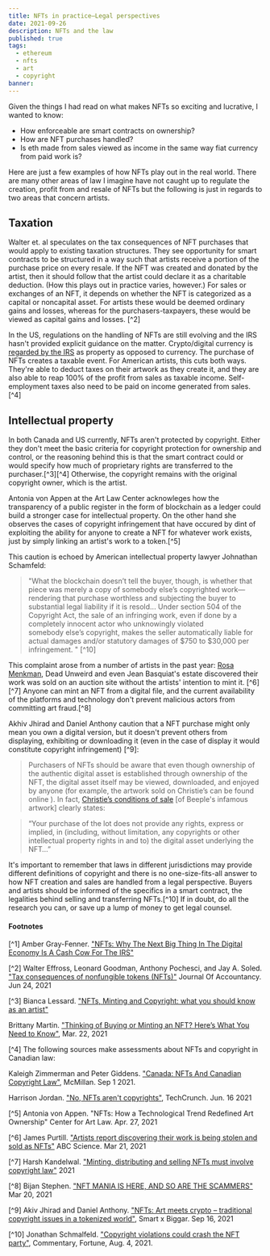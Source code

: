 ```yaml
---
title: NFTs in practice–Legal perspectives
date: 2021-09-26
description: NFTs and the law
published: true
tags:
  - ethereum
  - nfts
  - art
  - copyright
banner: 
---
```


Given the things I had read on what makes NFTs so exciting and lucrative, I wanted to know:
- How enforceable are smart contracts on ownership? 
- How are NFT purchases handled?
- Is eth made from sales viewed as income in the same way fiat currency from paid work is?

Here are just a few examples of how NFTs play out in the real world. There are many other areas of law I imagine have not caught up to regulate the creation, profit from and resale of NFTs but the following is just in regards to two areas that concern artists.

## Taxation

Walter et. al speculates on the tax consequences of NFT purchases that would apply to existing taxation structures. They see opportunity for smart contracts to be structured in a way such that artists receive a portion of the purchase price on every resale. If the NFT was created and donated by the artist, then it should follow that the artist could declare it as a charitable deduction. (How this plays out in practice varies, however.) For sales or exchanges of an NFT, it depends on whether the NFT is categorized as a capital or noncapital asset. For artists these would be deemed ordinary gains and losses, whereas for the purchasers-taxpayers, these would be viewed as capital gains and losses. [^2]

In the US, regulations on the handling of NFTs are still evolving and the IRS hasn't provided explicit guidance on the matter. Crypto/digital currency is [regarded by the IRS](https://www.irs.gov/pub/irs-drop/n-14-21.pdf) as property as opposed to currency. The purchase of NFTs creates a taxable event. For American artists, this cuts both ways. They're able to deduct taxes on their artwork as they create it, and they are also able to reap 100% of the profit from sales as taxable income. Self-employment taxes also need to be paid on income generated from sales. [^4]


## Intellectual property

In both Canada and US currently, NFTs aren't protected by copyright. Either they don't meet the basic criteria for copyright protection for ownership and control, or the reasoning behind this is that the smart contract could or would specify how much of proprietary rights are transferred to the purchaser.[^3][^4] Otherwise, the copyright remains with the original copyright owner, which is the artist.

Antonia von Appen at the Art Law Center acknowleges how the transparency of a public register in the form of blockchain as a ledger could build a stronger case for intellectual property. On the other hand she observes the cases of copyright infringement that have occured by dint of exploiting the ability for anyone to create a NFT for whatever work exists, just by simply linking an artist's work to a token.[^5]

This caution is echoed by American intellectual property lawyer Johnathan Schamfeld:

> "What the blockchain doesn’t tell the buyer, though, is whether that piece was merely a copy of somebody else’s copyrighted 
> work—rendering that purchase worthless and subjecting the buyer to substantial legal liability if it is resold... Under section 
> 504 of the Copyright Act, the sale of an infringing work, even if done by a completely innocent actor who unknowingly violated  
> somebody else’s copyright, makes the seller automatically liable for actual damages and/or statutory damages of $750 to $30,000
> per infringement. " [^10]

This complaint arose from a number of artists in the past year: [Rosa Menkman](https://www.holo.mg/stream/rosa-menkman-nft-crypto-art/), Dead Unweird and even Jean Basquiat's estate discovered their work was sold on an auction site without the artists' intention to mint it. [^6][^7] Anyone can mint an NFT from a digital file, and the current availability of the platforms and technology don't prevent malicious actors from committing art fraud.[^8]

Akhiv Jhirad and Daniel Anthony caution that a NFT purchase might only mean you own a digital version, but it doesn't prevent others from displaying, exhibiting or downloading it (even in the case of display it would constitute copyright infringement) [^9]:

> Purchasers of NFTs should be aware that even though ownership of the authentic digital asset is established through ownership of the NFT, the digital 
> asset itself may be viewed, downloaded, and enjoyed by anyone (for example, the artwork sold on Christie’s can be found online ). In fact, [Christie’s conditions of sale](https://www.christies.com/pdf/onlineonly/ECOMMERCE%20CONDITIONS%20OF%20SALE%20-%20NEW%20YORK%206-16-21%20(002).pdf) [of Beeple's infamous artwork] clearly states:

> “Your purchase of the lot does not provide any rights, express or implied, in (including, without limitation, any copyrights or
> other intellectual property rights in and to) the digital asset underlying the NFT…”

It's important to remember that laws in different jurisdictions may provide different definitions of copyright and there is no one-size-fits-all answer to how NFT creation and sales are handled from a legal perspective. Buyers and artists should be informed of the specifics in a smart contract, the legalities behind selling and transferring NFTs.[^10] If in doubt, do all the research you can, or save up a lump of money to get legal counsel. 

#### Footnotes

[^1] Amber Gray-Fenner. ["NFTs: Why The Next Big Thing In The Digital Economy Is A Cash Cow For The IRS"](https://www.forbes.com/sites/ambergray-fenner/2021/08/10/nfts-why-the-next-big-thing-in-the-digital-economy-is-a-cash-cow-for-the-irs/?sh=743ec164545d)

[^2] Walter Effross, Leonard Goodman, Anthony Pochesci, and Jay A. Soled. ["Tax consequences of nonfungible tokens (NFTs)"](https://www.journalofaccountancy.com/news/2021/jun/tax-consequences-of-nfts-nonfungible-tokens.html) Journal Of Accountancy. Jun 24, 2021

[^3] Bianca Lessard. ["NFTs, Minting and Copyright: what you should know as an artist"](https://www.rennoco.com/post/nfts-minting-and-copyright-what-you-should-know-as-an-artist) 

Brittany Martin. ["Thinking of Buying or Minting an NFT? Here’s What You Need to Know"](https://www.lamag.com/article/nft-law-copyright/), Mar. 22, 2021

[^4] The following sources make assessments about NFTs and copyright in Canadian law:

Kaleigh Zimmerman and Peter Giddens. ["Canada: NFTs And Canadian Copyright Law"](https://www.mondaq.com/canada/copyright/1107594/nfts-and-canadian-copyright-law ), McMillan. Sep 1 2021.

Harrison Jordan. ["No, NFTs aren't copyrights"](https://techcrunch.com/2021/06/16/no-nfts-arent-copyrights/), TechCrunch. Jun. 16 2021

[^5] Antonia von Appen. "NFTs: How a Technological Trend Redefined Art Ownership" Center for Art Law. Apr. 27, 2021

[^6] James Purtill. ["Artists report discovering their work is being stolen and sold as NFTs"](https://www.abc.net.au/news/science/2021-03-16/nfts-artists-report-their-work-is-being-stolen-and-sold/13249408#:~:text=Many%20artists%20around%20the%20world,work%20posted%20on%20social%20media) ABC Science. Mar 21, 2021

[^7] Harsh Kandelwal. ["Minting, distributing and selling NFTs must involve copyright law"](https://cointelegraph.com/news/minting-distributing-and-selling-nfts-must-involve-copyright-law) 2021

[^8] Bijan Stephen. ["NFT MANIA IS HERE, AND SO ARE THE SCAMMERS"](https://www.theverge.com/2021/3/20/22334527/nft-scams-artists-opensea-rarible-marble-cards-fraud-art) Mar 20, 2021

[^9] Akiv Jhirad and Daniel Anthony. ["NFTs: Art meets crypto – traditional copyright issues in a tokenized world"](https://www.smartbiggar.ca/insights/publication/nfts-art-meets-crypto-traditional-copyright-issues-in-a-tokenized-world), Smart x Biggar. Sep 16, 2021

[^10] Jonathan Schmalfeld. ["Copyright violations could crash the NFT party"](https://fortune.com/2021/08/04/nfts-copyright-violations-penalties-non-fungible-tokens-collectibles-nfttorney-jonathan-schmalfeld/), Commentary, Fortune, Aug. 4, 2021.